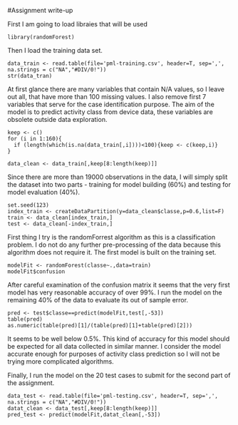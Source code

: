 #Assignment write-up

First I am going to load libraies that will be used

```
library(randomForest)
```

Then I load the training data set.

```
data_train <- read.table(file='pml-training.csv', header=T, sep=',', na.strings = c("NA","#DIV/0!"))
str(data_tran)
```

At first glance there are many variables that contain N/A values, so I leave out all, that have more than 100 missing values. I also remove first 7 variables that serve for the case identification purpose. The aim of the model is to predict activity class from device data, these variables are obsolete outside data exploration.

```
keep <- c()
for (i in 1:160){
  if (length(which(is.na(data_train[,i])))<100){keep <- c(keep,i)}
}

data_clean <- data_train[,keep[8:length(keep)]]
```

Since there are more than 19000 observations in the data, I will simply split the dataset into two parts - training for model building (60%) and testing for model evaluation (40%).

```
set.seed(123)
index_train <- createDataPartition(y=data_clean$classe,p=0.6,list=F)
train <- data_clean[index_train,]
test <- data_clean[-index_train,]
```
First thing I try is the randomForrest algorithm as this is a classification problem. I do not do any further pre-processing of the data because this algorithm does not require it. The first model is built on the training set.
```
modelFit <- randomForest(classe~.,data=train)
modelFit$confusion
```

After careful examination of the confusion matrix it seems that the very first model has very reasonable accuracy of over 99%. I run the model on the remaining 40% of the data to evaluate its out of sample error.

```
pred <- test$classe==predict(modelFit,test[,-53])
table(pred)
as.numeric(table(pred)[1]/(table(pred)[1]+table(pred)[2]))
```

It seems to be well below 0.5%. This kind of accuracy for this model should be expected for all data collected in similar manner. I consider the model accurate enough for purposes of activity class prediction so I will not be trying more complicated algorithms.

Finally, I run the model on the 20 test cases to submit for the second part of the assignment.
```
data_test <- read.table(file='pml-testing.csv', header=T, sep=',', na.strings = c("NA","#DIV/0!"))
datat_clean <- data_test[,keep[8:length(keep)]]
pred_test <- predict(modelFit,datat_clean[,-53])
```

